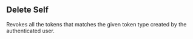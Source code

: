 ## Delete Self

Revokes all the tokens that matches the given token type created by the
authenticated user.
